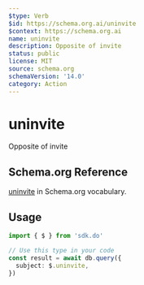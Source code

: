 ```yaml
---
$type: Verb
$id: https://schema.org.ai/uninvite
$context: https://schema.org.ai
name: uninvite
description: Opposite of invite
status: public
license: MIT
source: schema.org
schemaVersion: '14.0'
category: Action
---
```


# uninvite

Opposite of invite

## Schema.org Reference

[uninvite](https://schema.org/InviteAction) in Schema.org vocabulary.

## Usage

```typescript
import { $ } from 'sdk.do'

// Use this type in your code
const result = await db.query({
  subject: $.uninvite,
})
```
